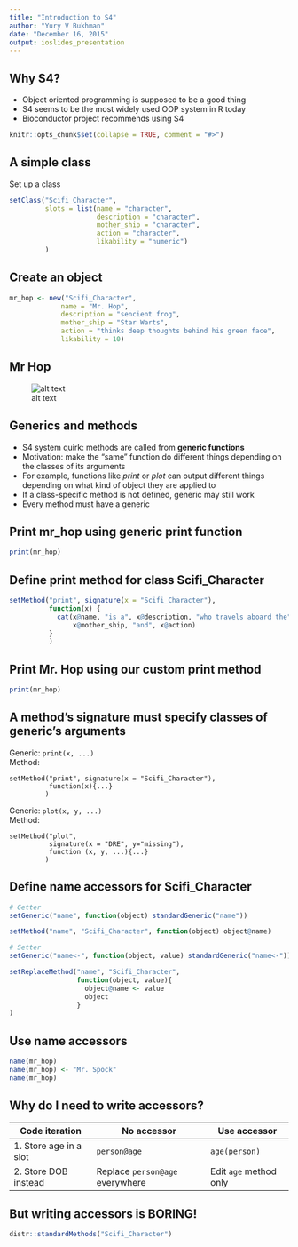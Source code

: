 ```yaml
---
title: "Introduction to S4"
author: "Yury V Bukhman"
date: "December 16, 2015"
output: ioslides_presentation
---
```


## Why S4?
* Object oriented programming is supposed to be a good thing
* S4 seems to be the most widely used OOP system in R today
* Bioconductor project recommends using S4

```r
knitr::opts_chunk$set(collapse = TRUE, comment = "#>")
```

## A simple class
Set up a class
```r
setClass("Scifi_Character", 
         slots = list(name = "character",
                      description = "character",
                      mother_ship = "character",
                      action = "character",
                      likability = "numeric")
         )
```

## Create an object
```r
mr_hop <- new("Scifi_Character",
             name = "Mr. Hop", 
             description = "sencient frog", 
             mother_ship = "Star Warts",
             action = "thinks deep thoughts behind his green face",
             likability = 10)
```

## Mr Hop
![alt text](Mr_Hop.jpg)

## Generics and methods
* S4 system quirk: methods are called from __generic functions__
* Motivation: make the "same" function do different things depending on the classes of its arguments
* For example, functions like _print_ or _plot_ can output different things depending on what kind of object they are applied to
* If a class-specific method is not defined, generic may still work
* Every method must have a generic

## Print mr_hop using generic print function
```r
print(mr_hop)
```

## Define print method for class Scifi_Character
```r
setMethod("print", signature(x = "Scifi_Character"),
          function(x) {
            cat(x@name, "is a", x@description, "who travels aboard the",
                x@mother_ship, "and", x@action)
          }
          )
```

## Print Mr. Hop using our custom print method
```r
print(mr_hop)
```

## A method's signature must specify classes of generic's arguments
Generic: ```print(x, ...)```   
Method: 
```
setMethod("print", signature(x = "Scifi_Character"), 
          function(x){...}
         )
```

Generic: ```plot(x, y, ...)```   
Method:
```
setMethod("plot",
          signature(x = "DRE", y="missing"),
          function (x, y, ...){...}
         )
```

## Define name accessors for Scifi_Character
```r
# Getter
setGeneric("name", function(object) standardGeneric("name"))

setMethod("name", "Scifi_Character", function(object) object@name)

# Setter
setGeneric("name<-", function(object, value) standardGeneric("name<-"))

setReplaceMethod("name", "Scifi_Character", 
                 function(object, value){ 
                   object@name <- value
                   object
                 }
)
```

## Use name accessors
```r
name(mr_hop)
name(mr_hop) <- "Mr. Spock"
name(mr_hop)
```

## Why do I need to write accessors?
Code iteration        |No accessor                    |Use accessor
----------------------|------------------------------ |----------------------
1. Store age in a slot|`person@age`                   |`age(person)`
2. Store DOB instead  |Replace `person@age` everywhere|Edit `age` method only

## But writing accessors is BORING!
```r
distr::standardMethods("Scifi_Character")
```

